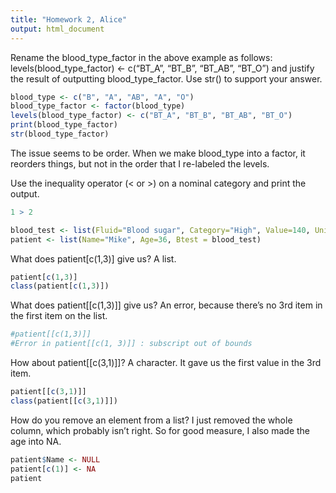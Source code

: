 ```yaml
---
title: "Homework 2, Alice"
output: html_document
---
```


Rename the blood_type_factor in the above example as follows:
levels(blood_type_factor) <- c("BT_A", "BT_B", "BT_AB", "BT_O")
and justify the result of outputting blood_type_factor. Use str() to support your answer.

```r
blood_type <- c("B", "A", "AB", "A", "O")
blood_type_factor <- factor(blood_type)
levels(blood_type_factor) <- c("BT_A", "BT_B", "BT_AB", "BT_O")
print(blood_type_factor)
str(blood_type_factor)
```
The issue seems to be order. When we make blood_type into a factor, it reorders things, but not in the order that I re-labeled the levels.

Use the inequality operator (< or >) on a nominal category and print the output.
```r
1 > 2
```

```r
blood_test <- list(Fluid="Blood sugar", Category="High", Value=140, Units="mg/dL")
patient <- list(Name="Mike", Age=36, Btest = blood_test)
```

What does patient[c(1,3)] give us? A list.
```r
patient[c(1,3)]
class(patient[c(1,3)])
```

What does patient[[c(1,3)]] give us? An error, because there's no 3rd item in the first item on the list.

```r
#patient[[c(1,3)]]
#Error in patient[[c(1, 3)]] : subscript out of bounds
```

How about patient[[c(3,1)]]? A character. It gave us the first value in the 3rd item.
```r
patient[[c(3,1)]]
class(patient[[c(3,1)]])
```

How do you remove an element from a list? I just removed the whole column, which probably isn't right. So for good measure, I also made the age into NA.
```r
patient$Name <- NULL
patient[c(1)] <- NA
patient
```

